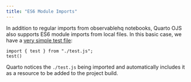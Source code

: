 ```yaml
---
title: "ES6 Module Imports"
---
```


In addition to regular imports from observablehq notebooks, Quarto OJS also
supports ES6 module imports from local files. In this basic case, we
have a [very simple test file](test.js):

```ojs
import { test } from "./test.js";
test()
```

Quarto notices the `./test.js` being imported and automatically
includes it as a resource to be added to the project build. 

